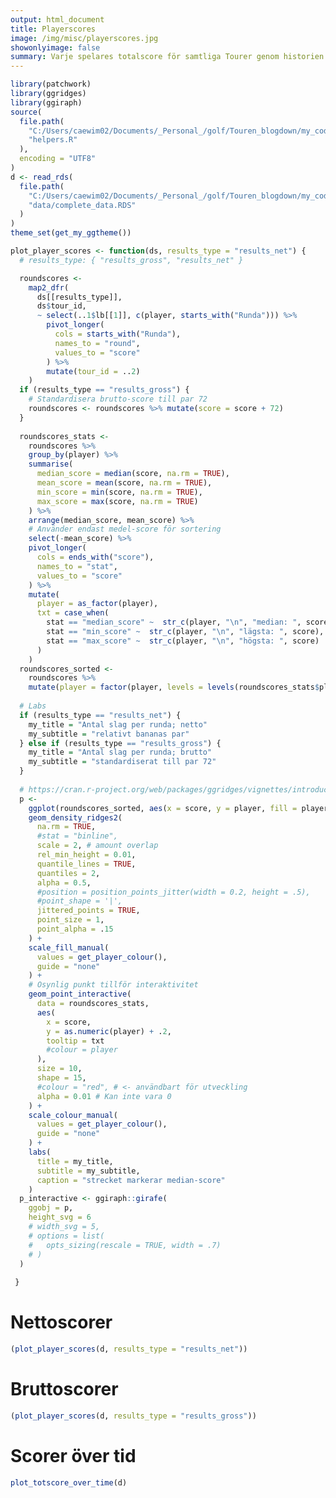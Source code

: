 ---
output: html_document
title: Playerscores
image: /img/misc/playerscores.jpg    
showonlyimage: false  
summary: Varje spelares totalscore för samtliga Tourer genom historien
---
```{r setup, include=FALSE}
library(patchwork)
library(ggridges)
library(ggiraph)
source(
  file.path(
    "C:/Users/caewim02/Documents/_Personal_/golf/Touren_blogdown/my_code",
    "helpers.R"
  ),
  encoding = "UTF8"
)
d <- read_rds(
  file.path(
    "C:/Users/caewim02/Documents/_Personal_/golf/Touren_blogdown/my_code",
    "data/complete_data.RDS"
  )  
)
theme_set(get_my_ggtheme())
```
```{r functions, include=FALSE}
plot_player_scores <- function(ds, results_type = "results_net") {
  # results_type: { "results_gross", "results_net" }

  roundscores <- 
    map2_dfr(
      ds[[results_type]], 
      ds$tour_id, 
      ~ select(..1$lb[[1]], c(player, starts_with("Runda"))) %>% 
        pivot_longer(
          cols = starts_with("Runda"), 
          names_to = "round", 
          values_to = "score"
        ) %>% 
        mutate(tour_id = ..2)
    )
  if (results_type == "results_gross") {
    # Standardisera brutto-score till par 72
    roundscores <- roundscores %>% mutate(score = score + 72)
  }
  
  roundscores_stats <- 
    roundscores %>% 
    group_by(player) %>% 
    summarise(
      median_score = median(score, na.rm = TRUE), 
      mean_score = mean(score, na.rm = TRUE),
      min_score = min(score, na.rm = TRUE),
      max_score = max(score, na.rm = TRUE)
    ) %>% 
    arrange(median_score, mean_score) %>% 
    # Använder endast medel-score för sortering
    select(-mean_score) %>% 
    pivot_longer(
      cols = ends_with("score"), 
      names_to = "stat",
      values_to = "score"
    ) %>% 
    mutate(
      player = as_factor(player),
      txt = case_when(
        stat == "median_score" ~  str_c(player, "\n", "median: ", score),
        stat == "min_score" ~  str_c(player, "\n", "lägsta: ", score),
        stat == "max_score" ~  str_c(player, "\n", "högsta: ", score)
      )
    )
  roundscores_sorted <- 
    roundscores %>% 
    mutate(player = factor(player, levels = levels(roundscores_stats$player)))
  
  # Labs
  if (results_type == "results_net") {
    my_title = "Antal slag per runda; netto"
    my_subtitle = "relativt bananas par"
  } else if (results_type == "results_gross") {
    my_title = "Antal slag per runda; brutto"
    my_subtitle = "standardiserat till par 72"
  }
  
  # https://cran.r-project.org/web/packages/ggridges/vignettes/introduction.html
  p <- 
    ggplot(roundscores_sorted, aes(x = score, y = player, fill = player)) +
    geom_density_ridges2(
      na.rm = TRUE, 
      #stat = "binline",
      scale = 2, # amount overlap
      rel_min_height = 0.01,
      quantile_lines = TRUE, 
      quantiles = 2,
      alpha = 0.5, 
      #position = position_points_jitter(width = 0.2, height = .5),
      #point_shape = '|', 
      jittered_points = TRUE,
      point_size = 1, 
      point_alpha = .15
    ) + 
    scale_fill_manual(
      values = get_player_colour(), 
      guide = "none"
    ) +
    # Osynlig punkt tillför interaktivitet
    geom_point_interactive(
      data = roundscores_stats,
      aes(
        x = score, 
        y = as.numeric(player) + .2, 
        tooltip = txt
        #colour = player
      ),
      size = 10,
      shape = 15,
      #colour = "red", # <- användbart för utveckling
      alpha = 0.01 # Kan inte vara 0
    ) +
    scale_colour_manual(
      values = get_player_colour(), 
      guide = "none"
    ) +    
    labs(
      title = my_title,
      subtitle = my_subtitle,
      caption = "strecket markerar median-score"
    )
  p_interactive <- ggiraph::girafe(
    ggobj = p, 
    height_svg = 6
    # width_svg = 5, 
    # options = list(
    #   opts_sizing(rescale = TRUE, width = .7)
    # )
  )
  
 }
```

# Nettoscorer
```{r, echo=FALSE, message=FALSE, warnings=FALSE, out.width="100%"}
(plot_player_scores(d, results_type = "results_net"))
```

# Bruttoscorer
```{r, echo=FALSE, message=FALSE, warnings=FALSE, fig.align='left'}
(plot_player_scores(d, results_type = "results_gross"))
```

# Scorer över tid
```{r, echo=FALSE, message=FALSE, warnings=FALSE, fig.height=8}
plot_totscore_over_time(d)
```
